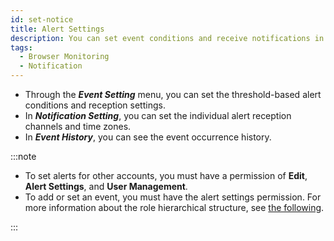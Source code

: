 ```yaml
---
id: set-notice
title: Alert Settings
description: You can set event conditions and receive notifications in various forms.
tags:
  - Browser Monitoring
  - Notification
---
```


-   Through the **_Event Setting_** menu, you can set the threshold-based alert conditions and reception settings.
-   In **_Notification Setting_**, you can set the individual alert reception channels and time zones.
-   In **_Event History_**, you can see the event occurrence history.

:::note

-   To set alerts for other accounts, you must have a permission of **Edit**, **Alert Settings**, and **User Management**.
-   To add or set an event, you must have the alert settings permission. For more information about the role hierarchical structure, see [the following](../project/project-structure).

:::
